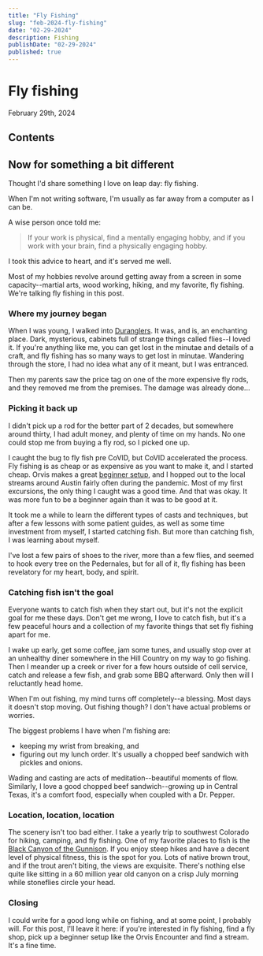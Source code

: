 ```yaml
---
title: "Fly Fishing"
slug: "feb-2024-fly-fishing"
date: "02-29-2024"
description: Fishing
publishDate: "02-29-2024"
published: true
---
```


# Fly fishing

February 29th, 2024

## Contents

## Now for something a bit different

Thought I'd share something I love on leap day: fly fishing.

When I'm not writing software, I'm usually as far away from a computer as I can
be.

A wise person once told me:

> If your work is physical, find a mentally engaging hobby, and if you work with
> your brain, find a physically engaging hobby.

I took this advice to heart, and it's served me well.

Most of my hobbies revolve around getting away from a screen in some
capacity--martial arts, wood working, hiking, and my favorite, fly fishing.
We're talking fly fishing in this post.

### Where my journey began

When I was young, I walked into [Duranglers](https://duranglers.com/). It was,
and is, an enchanting place. Dark, mysterious, cabinets full of strange things
called flies--I loved it. If you're anything like me, you can get lost in the
minutae and details of a craft, and fly fishing has so many ways to get lost in
minutae. Wandering through the store, I had no idea what any of it meant, but I
was entranced.

Then my parents saw the price tag on one of the more expensive fly rods, and
they removed me from the premises. The damage was already done...

### Picking it back up

I didn't pick up a rod for the better part of 2 decades, but somewhere around
thirty, I had adult money, and plenty of time on my hands. No one could stop me
from buying a fly rod, so I picked one up.

I caught the bug to fly fish pre CoVID, but CoVID accelerated the process. Fly
fishing is as cheap or as expensive as you want to make it, and I started cheap.
Orvis makes a great
[beginner setup](https://www.orvis.com/product/encounter-fly-rod-outfit/3AR9.html),
and I hopped out to the local streams around Austin fairly often during the
pandemic. Most of my first excursions, the only thing I caught was a good time.
And that was okay. It was more fun to be a beginner again than it was to be good
at it.

It took me a while to learn the different types of casts and techniques, but
after a few lessons with some patient guides, as well as some time investment
from myself, I started catching fish. But more than catching fish, I was
learning about myself.

I've lost a few pairs of shoes to the river, more than a few flies, and seemed
to hook every tree on the Pedernales, but for all of it, fly fishing has been
revelatory for my heart, body, and spirit.

### Catching fish isn't the goal

Everyone wants to catch fish when they start out, but it's not the explicit goal
for me these days. Don't get me wrong, I love to catch fish, but it's a few
peaceful hours and a collection of my favorite things that set fly fishing apart
for me.

I wake up early, get some coffee, jam some tunes, and usually stop over at an
unhealthy diner somewhere in the Hill Country on my way to go fishing. Then I
meander up a creek or river for a few hours outside of cell service, catch and
release a few fish, and grab some BBQ afterward. Only then will I reluctantly
head home.

When I'm out fishing, my mind turns off completely--a blessing. Most days it
doesn't stop moving. Out fishing though? I don't have actual problems or
worries.

The biggest problems I have when I'm fishing are:

- keeping my wrist from breaking, and
- figuring out my lunch order. It's usually a chopped beef sandwich with pickles
  and onions.

Wading and casting are acts of meditation--beautiful moments of flow. Similarly,
I love a good chopped beef sandwich--growing up in Central Texas, it's a comfort
food, especially when coupled with a Dr. Pepper.

### Location, location, location

The scenery isn't too bad either. I take a yearly trip to southwest Colorado for
hiking, camping, and fly fishing. One of my favorite places to fish is the
[Black Canyon of the Gunnison](https://www.nps.gov/blca/index.htm). If you enjoy
steep hikes and have a decent level of physical fitness, this is the spot for
you. Lots of native brown trout, and if the trout aren't biting, the views are
exquisite. There's nothing else quite like sitting in a 60 million year old
canyon on a crisp July morning while stoneflies circle your head.

### Closing

I could write for a good long while on fishing, and at some point, I probably
will. For this post, I'll leave it here: if you're interested in fly fishing,
find a fly shop, pick up a beginner setup like the Orvis Encounter and find a
stream. It's a fine time.
